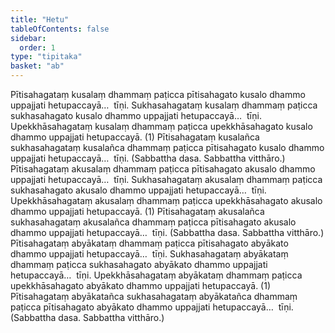 ```yaml
---
title: "Hetu"
tableOfContents: false
sidebar:
  order: 1
type: "tipitaka"
basket: "ab"
---
```



<DynamicBreadcrumb />

<Division number="14">

<Paragraph number="345">
Pītisahagataṃ kusalaṃ dhammaṃ paṭicca pītisahagato kusalo dhammo uppajjati hetupaccayā…  tīṇi.
</Paragraph>

<Paragraph number="346">
Sukhasahagataṃ kusalaṃ dhammaṃ paṭicca sukhasahagato kusalo dhammo uppajjati hetupaccayā…  tīṇi.
</Paragraph>

<Paragraph number="347">
Upekkhāsahagataṃ kusalaṃ dhammaṃ paṭicca upekkhāsahagato kusalo dhammo uppajjati hetupaccayā. (1)
</Paragraph>

<Paragraph number="348">
Pītisahagataṃ kusalañca sukhasahagataṃ kusalañca dhammaṃ paṭicca pītisahagato kusalo dhammo uppajjati hetupaccayā…  tīṇi. (Sabbattha dasa. Sabbattha vitthāro.)
</Paragraph>

</Division>
<Division number="15">

<Paragraph number="349">
Pītisahagataṃ akusalaṃ dhammaṃ paṭicca pītisahagato akusalo dhammo uppajjati hetupaccayā…  tīṇi.
</Paragraph>

<Paragraph number="350">
Sukhasahagataṃ akusalaṃ dhammaṃ paṭicca sukhasahagato akusalo dhammo uppajjati hetupaccayā…  tīṇi.
</Paragraph>

<Paragraph number="351">
Upekkhāsahagataṃ akusalaṃ dhammaṃ paṭicca upekkhāsahagato akusalo dhammo uppajjati hetupaccayā. (1)
</Paragraph>

<Paragraph number="352">
Pītisahagataṃ akusalañca sukhasahagataṃ akusalañca dhammaṃ paṭicca pītisahagato akusalo dhammo uppajjati hetupaccayā…  tīṇi. (Sabbattha dasa. Sabbattha vitthāro.)
</Paragraph>

</Division>
<Division number="16">

<Paragraph number="353">
Pītisahagataṃ abyākataṃ dhammaṃ paṭicca pītisahagato abyākato dhammo uppajjati hetupaccayā…  tīṇi.
</Paragraph>

<Paragraph number="354">
Sukhasahagataṃ abyākataṃ dhammaṃ paṭicca sukhasahagato abyākato dhammo uppajjati hetupaccayā…  tīṇi.
</Paragraph>

<Paragraph number="355">
Upekkhāsahagataṃ abyākataṃ dhammaṃ paṭicca upekkhāsahagato abyākato dhammo uppajjati hetupaccayā. (1)
</Paragraph>

<Paragraph number="356">
Pītisahagataṃ abyākatañca sukhasahagataṃ abyākatañca dhammaṃ paṭicca pītisahagato abyākato dhammo uppajjati hetupaccayā…  tīṇi. (Sabbattha dasa. Sabbattha vitthāro.)
</Paragraph>
</Division>